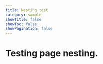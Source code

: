 ```yaml
---
title: Nesting test
category: sample
showTitle: false
showToc: false
showPagination: false
---
```


<h1 className='text-center text-6xl font-extrabold tracking-tight sm:text-8xl'>
  Testing page nesting.
</h1>

<Cards>
  <Card
    title='Nested page 1'
    description='The blue one!'
    href='/sample/nesting-test/nested1'
  />
  <Card
    title='Nested page 2'
    description='The red one?'
    href='/sample/nesting-test/nested2'
  />
  <Card
    title='Nested page 3'
    description='The gray one...'
    href='/sample/nesting-test/nested3'
  />
</Cards>
